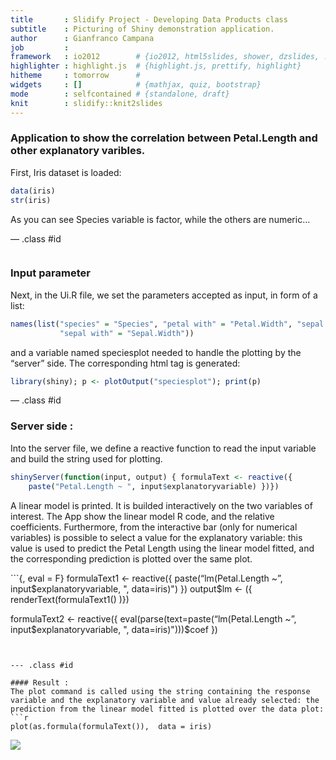 ```yaml
---
title       : Slidify Project - Developing Data Products class 
subtitle    : Picturing of Shiny demonstration application.
author      : Gianfranco Campana
job         : 
framework   : io2012        # {io2012, html5slides, shower, dzslides, ...}
highlighter : highlight.js  # {highlight.js, prettify, highlight}
hitheme     : tomorrow      # 
widgets     : []            # {mathjax, quiz, bootstrap}
mode        : selfcontained # {standalone, draft}
knit        : slidify::knit2slides
---
```


### Application to show the correlation between Petal.Length and other explanatory varibles.

First, Iris dataset is loaded: 
```r
data(iris)
str(iris)
```
As you can see Species variable is factor, while the others are numeric... 

--- .class #id 
```r

```

### Input parameter

Next, in the Ui.R file, we set the parameters accepted as input, in form of a list: 

```r
names(list("species" = "Species", "petal with" = "Petal.Width", "sepal length" = "Sepal.Length", 
           "sepal with" = "Sepal.Width"))

```
and a variable named speciesplot needed to handle the plotting by the "server" side. The corresponding html tag is generated:
```r
library(shiny); p <- plotOutput("speciesplot"); print(p)
```

--- .class #id 

### Server side :

Into the server file, we define a reactive function to read the input variable and build the string used for plotting. 
```r
shinyServer(function(input, output) { formulaText <- reactive({
    paste("Petal.Length ~ ", input$explanatoryvariable) })})
```
A linear model is printed. It is builded interactively on the two variables of interest. The App show the linear model R code, and the relative coefficients. Furthermore, from the interactive bar (only for numerical variables) is possible to select a value for the explanatory variable: this value is used to predict the Petal Length using the linear model fitted, and the corresponding prediction is plotted over the same plot.

```{, eval = F}
formulaText1 <- reactive({
    paste("lm(Petal.Length ~ ", input$explanatoryvariable, ", data=iris)")
  })
  output$lm <- ({  renderText(formulaText1() )})  

  formulaText2 <- reactive({
    eval(parse(text=paste("lm(Petal.Length ~ ", input$explanatoryvariable, ", data=iris)")))$coef
  })
```


--- .class #id 

#### Result :
The plot command is called using the string containing the response variable and the explanatory variable and value already selected: the prediction from the linear model fitted is plotted over the data plot:
```r
plot(as.formula(formulaText()),  data = iris)
```
<div><img src="./assets/img/img.jpg"></div>


